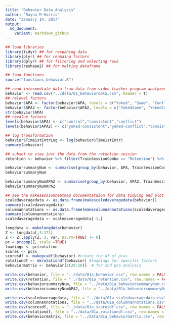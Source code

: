 ```yaml
---
title: "Behavior Data Analysis"
author: "Rayna M Harris"
date: "January 14, 2017"
output:
  md_document:
    variant: markdown_github
---
```


```r
## load libraries 
library(tidyr) ## for respahing data
library(plyr) ## for renmaing factors
library(dplyr) ## for filtering and selecting rows
library(reshape2) ## for melting dataframe

## load functions 
source("functions_behavior.R")

```


```r
## read intermediate data (raw data from video tracker program analyzed in matlab)
behavior <- read.csv("../data/01_behaviordata.csv", header = T)
## relevel factors
behavior$APA <- factor(behavior$APA, levels = c("Yoked", "Same", "Conflict"))
behavior$APA2 <- factor(behavior$APA2, levels = c("YokedSame", "YokedConflict","Same", "Conflict"))
str(behavior$APA)
## revalue factors
levels(behavior$APA) <- c("control","consistent","conflict")
levels(behavior$APA2) <- c("yoked-consistent","yoked-conflict","consistent","conflict")

## log transformation 
behavior$Time1stEntrLog <- log(behavior$Time1stEntr) 
summary(behavior)
```

```r
## subset to view just the data from the retention session
retention <- behavior %>% filter(TrainSessionCombo == "Retention") %>%  droplevels() 
```

```r
behaviorsummaryNum <- summarise(group_by(behavior, APA, TrainSessionComboNum), m = mean(NumEntrances), se = sd(NumEntrances)/sqrt(length(NumEntrances)))
behaviorsummaryNum

behaviorsummaryNumAPA2 <- summarise(group_by(behavior, APA2, TrainSessionComboNum), m = mean(NumEntrances), se = sd(NumEntrances)/sqrt(length(NumEntrances)))
behaviorsummaryNumAPA2
```


```r
## see the makesessionheatmap documentataion for data tidying and plot specifications
scaledaveragedata <- as.data.frame(makescaledaveragedata(behavior))
summary(scaledaveragedata)
columnannotations <- as.data.frame(makecolumnannotations(scaledaveragedata))
summary(columnannotations)
scaledaveragedata <- scaledaveragedata[-1,]
```


```r
longdata <- makelongdata(behavior)
Z <- longdata[,3:371]
Z <- Z[,apply(Z, 2, var, na.rm=TRUE) != 0]
pc = prcomp(Z, scale.=TRUE)
loadings <- pc$rotation
scores <- pc$x
scoresdf <- makepcadf(behavior) #create the df of pcas
rotationdf <- mkrotationdf(behavior) #loadings for specific factors
behaviormatrix <- behavior[c(20:58)]  # for 2nd pca analysis

```

```r
write.csv(behavior, file = "../data/01a_behavior.csv", row.names = FALSE)
write.csv(retention, file = "../data/01a_retention.csv", row.names = FALSE)
write.csv(behaviorsummaryNum, file = "../data/01a_behaviorsummaryNum.csv", row.names = FALSE)
write.csv(behaviorsummaryNumAPA2, file = "../data/01a_behaviorsummaryNumAPA2.csv", row.names = FALSE)

write.csv(scaledaveragedata, file = "../data/01a_scaledaveragedata.csv", row.names = TRUE)
write.csv(columnannotations, file = "../data/01a_columnannotations.csv", row.names = TRUE)
write.csv(scoresdf, file = "../data/01a_scoresdf.csv", row.names = FALSE)
write.csv(rotationdf, file = "../data/01a_rotationdf.csv", row.names = TRUE)
write.csv(behaviormatrix, file = "../data/01a_behaviormatrix.csv", row.names = TRUE)
```
